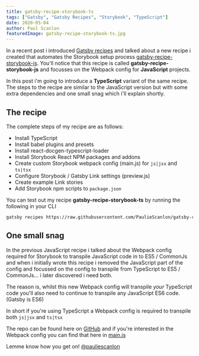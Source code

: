 ```yaml
---
title: gatsby-recipe-storybook-ts
tags: ["Gatsby", "Gatsby Recipes", "Storybook", "TypeScript"]
date: 2020-05-04
author: Paul Scanlon
featuredImage: gatsby-recipe-storybook-ts.jpg
---
```


In a recent post i introduced [Gatsby recipes](https://www.gatsbyjs.org/blog/2020-04-15-announcing-gatsby-recipes/) and talked about a new recipe i created that automates the Storybook setup process [gatsby-recipe-storybook-js](/posts/2020/04/gatsby-recipe-storybook-js/). You'll notice that this recipe is called **gatsby-recipe-storybook-js** and focusses on the Webpack config for **JavaScript** projects.

In this post i'm going to introduce a **TypeScript** variant of the same recipe. The steps to the recipe are similar to the JavaScript version but with some extra dependencies and one small snag which i'll explain shortly.

<Divider />

## The recipe

The complete steps of my recipe are as follows:

- Install TypeScript
- Install babel plugins and presets
- Install react-docgen-typescript-loader
- Install Storybook React NPM packages and addons
- Create custom Storybook webpack config (main.js) for `js|jsx` and `ts|tsx`
- Configure Storybook / Gatsby Link settings (preview.js)
- Create example Link stories
- Add Storybook npm scripts to `package.json`

You can test out my recipe **gatsby-recipe-storybook-ts** by running the following in your CLI

<Divider />

```sh
gatsby recipes https://raw.githubusercontent.com/PaulieScanlon/gatsby-recipe-storybook-ts/master/gatsby-recipe-storybook-ts.mdx
```

<Divider />

## One small snag

In the previous JavaScript recipe i talked about the Webpack config required for Storybook to transpile JavaScript code in to ES5 / CommonJs and when i initially wrote this recipe i removed the JavaScript part of the config and focussed on the config to transpile from TypeScript to ES5 / CommonJs... i later discovered i need both.

The reason is, whilst this new Webpack config will transpile _your_ TypeScript code you'll also need to continue to transpile any JavaScript ES6 code. (Gatsby is ES6)

In short if you're using TypeScript a Webpack config is required to transpile both `js|jsx` and `ts|tsx`

The repo can be found here on [GitHub](https://github.com/PaulieScanlon/gatsby-recipe-storybook-ts) and if you're interested in the Webpack config you can find that here in [main.js](https://github.com/PaulieScanlon/gatsby-recipe-storybook-ts/blob/master/recipe/main.js)

Lemme know how you get on! [@pauliescanlon](https://twitter.com/PaulieScanlon)
